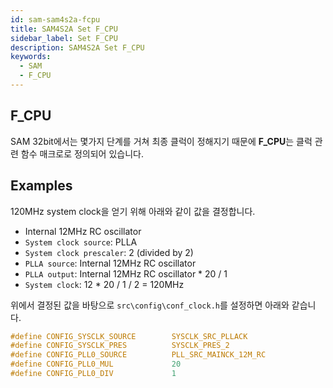 ```yaml
---
id: sam-sam4s2a-fcpu
title: SAM4S2A Set F_CPU
sidebar_label: Set F_CPU
description: SAM4S2A Set F_CPU
keywords:
  - SAM
  - F_CPU
---
```


## F_CPU

SAM 32bit에서는 몇가지 단계를 거쳐 최종 클럭이 정해지기 때문에 **F_CPU**는 클럭 관련 함수 매크로로 정의되어 있습니다.

## Examples

120MHz system clock을 얻기 위해 아래와 같이 값을 결정합니다.

- Internal 12MHz RC oscillator
- `System clock source`: PLLA
- `System clock prescaler`: 2 (divided by 2)
- `PLLA source`: Internal 12MHz RC oscillator
- `PLLA output`: Internal 12MHz RC oscillator \* 20 / 1
- `System clock`: 12 \* 20 / 1 / 2 = 120MHz

위에서 결정된 값을 바탕으로 `src\config\conf_clock.h`를 설정하면 아래와 같습니다.

```c
#define CONFIG_SYSCLK_SOURCE        SYSCLK_SRC_PLLACK
#define CONFIG_SYSCLK_PRES          SYSCLK_PRES_2
#define CONFIG_PLL0_SOURCE          PLL_SRC_MAINCK_12M_RC
#define CONFIG_PLL0_MUL             20
#define CONFIG_PLL0_DIV             1
```
